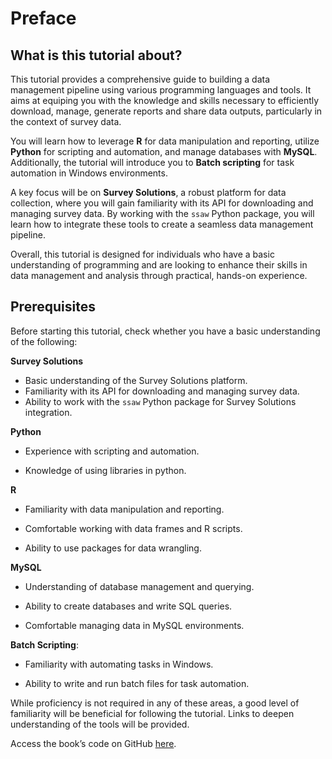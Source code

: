 # Preface {.unnumbered}

## What is this tutorial about?

This tutorial provides a comprehensive guide to building a data management pipeline using various programming languages and tools. It aims at equiping you with the knowledge and skills necessary to efficiently download, manage, generate reports and share data outputs, particularly in the context of survey data.

You will learn how to leverage **R** for data manipulation and reporting, utilize **Python** for scripting and automation, and manage databases with **MySQL**. Additionally, the tutorial will introduce you to **Batch scripting** for task automation in Windows environments.

A key focus will be on **Survey Solutions**, a robust platform for data collection, where you will gain familiarity with its API for downloading and managing survey data. By working with the `ssaw` Python package, you will learn how to integrate these tools to create a seamless data management pipeline.

Overall, this tutorial is designed for individuals who have a basic understanding of programming and are looking to enhance their skills in data management and analysis through practical, hands-on experience.

## Prerequisites

Before starting this tutorial, check whether you have a basic understanding of the following:

**Survey Solutions**

-   Basic understanding of the Survey Solutions platform.
-   Familiarity with its API for downloading and managing survey data.
-   Ability to work with the `ssaw` Python package for Survey Solutions integration.

**Python**

-   Experience with scripting and automation.

-   Knowledge of using libraries in python.

**R**

-   Familiarity with data manipulation and reporting.

-   Comfortable working with data frames and R scripts.

-   Ability to use packages for data wrangling.

**MySQL**

-   Understanding of database management and querying.

-   Ability to create databases and write SQL queries.

-   Comfortable managing data in MySQL environments.

**Batch Scripting**:

-   Familiarity with automating tasks in Windows.

-   Ability to write and run batch files for task automation.

::: callout-note
While proficiency is not required in any of these areas, a good level of familiarity will be beneficial for following the tutorial. Links to deepen understanding of the tools will be provided.
:::

Access the book's code on GitHub [here](https://github.com/mosesotieno/data-mngmt).
